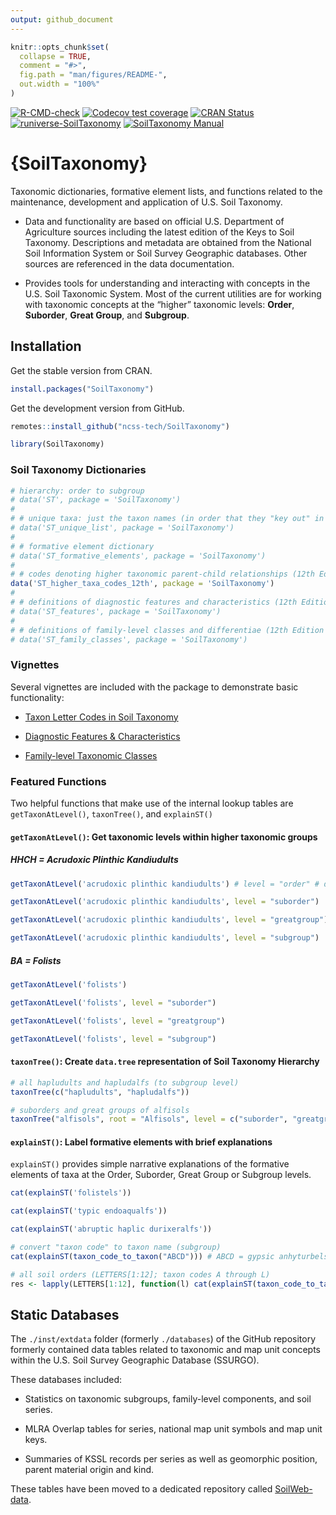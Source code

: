 ```yaml
---
output: github_document
---
```


<!-- README.md is generated from README.Rmd. Please edit that file -->

```r
knitr::opts_chunk$set(
  collapse = TRUE,
  comment = "#>",
  fig.path = "man/figures/README-",
  out.width = "100%"
)
```

<!-- badges: start -->
[![R-CMD-check](https://github.com/ncss-tech/SoilTaxonomy/workflows/R-CMD-check/badge.svg)](https://github.com/ncss-tech/SoilTaxonomy/actions/workflows/R-CMD-check.yml)
[![Codecov test coverage](https://codecov.io/gh/ncss-tech/SoilTaxonomy/branch/master/graph/badge.svg)](https://app.codecov.io/gh/ncss-tech/SoilTaxonomy?branch=master)
[![CRAN Status](https://www.r-pkg.org/badges/version-last-release/SoilTaxonomy)](https://cran.r-project.org/package=SoilTaxonomy)
[![runiverse-SoilTaxonomy](https://ncss-tech.r-universe.dev/badges/SoilTaxonomy)](https://github.com/ncss-tech/SoilTaxonomy)
[![SoilTaxonomy Manual](https://img.shields.io/badge/docs-HTML-informational)](https://ncss-tech.github.io/SoilTaxonomy/)
<!-- badges: end -->

# {SoilTaxonomy}

Taxonomic dictionaries, formative element lists, and functions related to the maintenance, development and application of U.S. Soil Taxonomy. 

  - Data and functionality are based on official U.S. Department of Agriculture sources including the latest edition of the Keys to Soil Taxonomy. Descriptions and metadata are obtained from the National Soil Information System or Soil Survey Geographic databases. Other sources are referenced in the data documentation. 
   
  - Provides tools for understanding and interacting with concepts in the U.S. Soil Taxonomic System. Most of the current utilities are for working with taxonomic concepts at the "higher" taxonomic levels: **Order**, **Suborder**, **Great Group**, and **Subgroup**. 

## Installation

Get the stable version from CRAN. 

```r
install.packages("SoilTaxonomy")
```

Get the development version from GitHub. 

```r
remotes::install_github("ncss-tech/SoilTaxonomy")
```

```r
library(SoilTaxonomy)
```

### Soil Taxonomy Dictionaries

```r
# hierarchy: order to subgroup
# data('ST', package = 'SoilTaxonomy')
# 
# # unique taxa: just the taxon names (in order that they "key out" in the keys)
# data('ST_unique_list', package = 'SoilTaxonomy')
# 
# # formative element dictionary
# data('ST_formative_elements', package = 'SoilTaxonomy')
# 
# # codes denoting higher taxonomic parent-child relationships (12th Edition Keys to Soil Taxonomy)
data('ST_higher_taxa_codes_12th', package = 'SoilTaxonomy')
# 
# # definitions of diagnostic features and characteristics (12th Edition Keys to Soil Taxonomy)
# data('ST_features', package = 'SoilTaxonomy')
# 
# # definitions of family-level classes and differentiae (12th Edition Keys to Soil Taxonomy)
# data('ST_family_classes', package = 'SoilTaxonomy')
```

### Vignettes

Several vignettes are included with the package to demonstrate basic functionality:

 - [Taxon Letter Codes in Soil Taxonomy](https://ncss-tech.github.io/SoilTaxonomy/articles/taxon-letter-codes.html)

 
 - [Diagnostic Features & Characteristics](https://ncss-tech.github.io/SoilTaxonomy/articles/diagnostics.html)
 
 - [Family-level Taxonomic Classes](https://ncss-tech.github.io/SoilTaxonomy/articles/family-level_taxonomy.html)
 
 
### Featured Functions

Two helpful functions that make use of the internal lookup tables are `getTaxonAtLevel()`, `taxonTree()`, and `explainST()`

#### `getTaxonAtLevel()`: Get taxonomic levels within higher taxonomic groups

##### HHCH = _Acrudoxic Plinthic Kandiudults_

```r
getTaxonAtLevel('acrudoxic plinthic kandiudults') # level = "order" # default

getTaxonAtLevel('acrudoxic plinthic kandiudults', level = "suborder")

getTaxonAtLevel('acrudoxic plinthic kandiudults', level = "greatgroup")

getTaxonAtLevel('acrudoxic plinthic kandiudults', level = "subgroup")
```

##### BA = _Folists_

```r
getTaxonAtLevel('folists')

getTaxonAtLevel('folists', level = "suborder")

getTaxonAtLevel('folists', level = "greatgroup")

getTaxonAtLevel('folists', level = "subgroup")
```

#### `taxonTree()`: Create `data.tree` representation of Soil Taxonomy Hierarchy

```r
# all hapludults and hapludalfs (to subgroup level)
taxonTree(c("hapludults", "hapludalfs"))
```

```r
# suborders and great groups of alfisols 
taxonTree("alfisols", root = "Alfisols", level = c("suborder", "greatgroup"))
```

#### `explainST()`: Label formative elements with brief explanations

`explainST()` provides simple narrative explanations of the formative elements of taxa at the Order, Suborder, Great Group or Subgroup levels.

```r
cat(explainST('folistels'))

cat(explainST('typic endoaqualfs'))

cat(explainST('abruptic haplic durixeralfs'))

# convert "taxon code" to taxon name (subgroup)
cat(explainST(taxon_code_to_taxon("ABCD"))) # ABCD = gypsic anhyturbels

# all soil orders (LETTERS[1:12]; taxon codes A through L)
res <- lapply(LETTERS[1:12], function(l) cat(explainST(taxon_code_to_taxon(l)), "\n\n"))
```

## Static Databases

The `./inst/extdata` folder (formerly `./databases`) of the GitHub repository formerly contained data tables related to taxonomic and map unit concepts within the U.S. Soil Survey Geographic Database (SSURGO).

These databases included: 

 - Statistics on taxonomic subgroups, family-level components, and soil series. 
 
 - MLRA Overlap tables for series, national map unit symbols and map unit keys. 
 
 - Summaries of KSSL records per series as well as geomorphic position, parent material origin and kind.
 
These tables have been moved to a dedicated repository called [SoilWeb-data](https://github.com/ncss-tech/SoilWeb-data).
